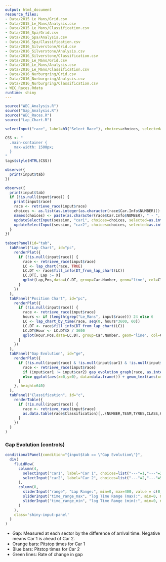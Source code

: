 ```yaml
---
output: html_document
resource_files:
- Data/2015_Le_Mans/Grid.csv
- Data/2015_Le_Mans/Analysis.csv
- Data/2015_Le_Mans/Classification.csv
- Data/2016_Spa/Grid.csv
- Data/2016_Spa/Analysis.csv
- Data/2016_Spa/Classification.csv
- Data/2016_Silverstone/Grid.csv
- Data/2016_Silverstone/Analysis.csv
- Data/2016_Silverstone/Classification.csv
- Data/2016_Le_Mans/Grid.csv
- Data/2016_Le_Mans/Analysis.csv
- Data/2016_Le_Mans/Classification.csv
- Data/2016_Nurburgring/Grid.csv
- Data/2016_Nurburgring/Analysis.csv
- Data/2016_Nurburgring/Classification.csv
- WEC_Races.Rdata
runtime: shiny
---
```

```r
source("WEC_Analysis.R")
source("Gap_Analysis.R")
source("WEC_Races.R")
source("Lap_Chart.R")
```

```r
selectInput("race", label=h3("Select Race"), choices=choices, selected="Le_Mans_2016")
```

```r
CSS <- "
  .main-container {
    max-width: 1500px;
  }
"
tags$style(HTML(CSS))
```

```r
observe({
  print(input$tab)
})

observe({
  print(input$tab)
  if (!is.null(input$race)) {
    print(input$race)
    race <- retrieve_race(input$race)
    choices <- as.list(as.integer(as.character(race$Car.Info$NUMBER)))
    names(choices) <- paste(as.character(race$Car.Info$NUMBER), " - ", as.character(race$Car.Info$TEAM), " [", as.character(race$Car.Info$CLASS), "]", sep="")
    updateSelectInput(session, "car1", choices=choices, selected=as.integer(input$car1))
    updateSelectInput(session, "car2", choices=choices, selected=as.integer(input$car2))
  }
})
  
tabsetPanel(id="tab",
  tabPanel("Lap Chart", id="pc",
    renderPlot({
      if (!is.null(input$race)) {
        race <- retrieve_race(input$race)
        LC <- lap_chart(race, TRUE)
        LC.DT <- race$fill_info(DT_from_lap_chart(LC))
        LC.DT[, Lap := X]
        qplot(Lap,Pos,data=LC.DT, group=Car.Number, geom="line", col=Class) + plot_styles$color_by_class + coord_cartesian(expand=FALSE)
      }
    })
  ),
  tabPanel("Position Chart", id="pc",
    renderPlot({
      if (!is.null(input$race)) {
        race <- retrieve_race(input$race)
        hours <- if (length(grep("Le_Mans", input$race))) 24 else 6
        LC <- lap_chart_by_time(race, seq(0, hours*3600, 60))
        LC.DT <- race$fill_info(DT_from_lap_chart(LC))
        LC.DT$Hour <- LC.DT$X / 3600
        qplot(Hour,Pos,data=LC.DT, group=Car.Number, geom="line", col=Class) + plot_styles$color_by_class + coord_cartesian(expand=FALSE)
      }
    })
  ),
  tabPanel("Gap Evolution", id="ge",
    renderPlot({
      if (!is.null(input$race) & !is.null(input$car1) & !is.null(input$car2)) {
        race <- retrieve_race(input$race)
        if (input$car1 != input$car2) gap_evolution_graph(race, as.integer(input$car1), as.integer(input$car2), ylim=60*c(-2^input$time_range_min, 2^input$time_range_max), xlim=input$range)
        else ggplot(aes(x=0,y=0), data=data.frame()) + geom_text(aes(x=0,y=0), label="Please select two different cars.")
      }
    }, height=640)
  ),
  tabPanel("Classification", id="c",
    renderTable({
      if (!is.null(input$race)) {
        race <- retrieve_race(input$race)
        as.data.table(race$Classification)[,.(NUMBER,TEAM,TYRES,CLASS,GROUP,STATUS,LAPS,FL_TIME,GAP_PREVIOUS)]
      }
    })
  )
)
```

### Gap Evolution (controls)
```r
conditionalPanel(condition="{input$tab == \"Gap Evolution\"}",
  div(
    fluidRow(
      column(4,
        selectInput("car1", label="Car 1", choices=list("---"=1,"---"=2), selected=2),
        selectInput("car2", label="Car 2", choices=list("---"=2,"---"=5), selected=5)
      ),
      column(8,
        sliderInput("range", "Lap Range:", min=0, max=400, value = c(0,400)),
        sliderInput("time_range_max", "log Time Range (max):", min=0, max=10, value=1,step=0.01),
        sliderInput("time_range_min", "log Time Range (min):", min=0, max=10, value=1, step=0.01)
      )
    ),
    class='shiny-input-panel'
  )
)
```

- Gap: Measured at each sector by the difference of arrival time. Negative means Car 1 is ahead of Car 2.
- Orange bars: Pitstop times for Car 1
- Blue bars: Pitstop times for Car 2
- Green lines: Rate of change in gap
